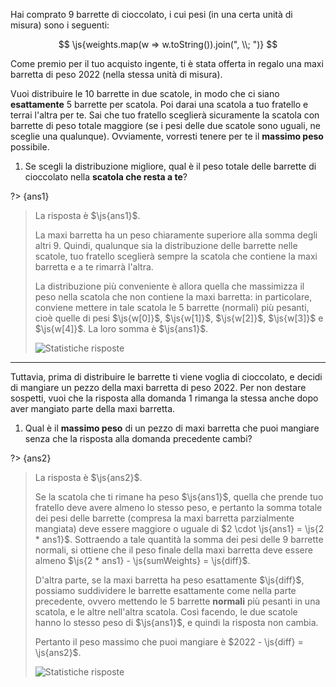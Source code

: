 
Hai comprato $9$ barrette di cioccolato, i cui pesi (in una certa unità di misura) sono i seguenti:

$$
\js{weights.map(w => w.toString()).join(", \\; ")}
$$

Come premio per il tuo acquisto ingente, ti è stata offerta in regalo una maxi barretta di peso $2022$ (nella stessa unità di misura).

Vuoi distribuire le $10$ barrette in due scatole, in modo che ci siano **esattamente** $5$ barrette per scatola. Poi darai una scatola a tuo fratello e terrai l'altra per te. Sai che tuo fratello sceglierà sicuramente la scatola con barrette di peso totale maggiore (se i pesi delle due scatole sono uguali, ne sceglie una qualunque). Ovviamente, vorresti tenere per te il **massimo peso** possibile.

1. Se scegli la distribuzione migliore, qual è il peso totale delle barrette di cioccolato nella **scatola che resta a te**?

?> {ans1}

> La risposta è $\js{ans1}$.
>
> La maxi barretta ha un peso chiaramente superiore alla somma degli altri $9$. Quindi, qualunque sia la distribuzione delle barrette nelle scatole, tuo fratello sceglierà sempre la scatola che contiene la maxi barretta e a te rimarrà l'altra.
>
> La distribuzione più conveniente è allora quella che massimizza il peso nella scatola che non contiene la maxi barretta: in particolare, conviene mettere in tale scatola le $5$ barrette (normali) più pesanti, cioè quelle di pesi $\js{w[0]}$, $\js{w[1]}$, $\js{w[2]}$, $\js{w[3]}$ e $\js{w[4]}$. La loro somma è $\js{ans1}$.
>
> ![Statistiche risposte]({i}-0.svg)

---

Tuttavia, prima di distribuire le barrette ti viene voglia di cioccolato, e decidi di mangiare un pezzo della maxi barretta di peso $2022$. Per non destare sospetti, vuoi che la risposta alla domanda 1 rimanga la stessa anche dopo aver mangiato parte della maxi barretta.

1. Qual è il **massimo peso** di un pezzo di maxi barretta che puoi mangiare senza che la risposta alla domanda precedente cambi?

?> {ans2}

> La risposta è $\js{ans2}$.
>
> Se la scatola che ti rimane ha peso $\js{ans1}$, quella che prende tuo fratello deve avere almeno lo stesso peso, e pertanto la somma totale dei pesi delle barrette (compresa la maxi barretta parzialmente mangiata) deve essere maggiore o uguale di $2 \cdot \js{ans1} = \js{2 * ans1}$. Sottraendo a tale quantità la somma dei pesi delle $9$ barrette normali, si ottiene che il peso finale della maxi barretta deve essere almeno $\js{2 * ans1} - \js{sumWeights} = \js{diff}$.
>
> D'altra parte, se la maxi barretta ha peso esattamente $\js{diff}$, possiamo suddividere le barrette esattamente come nella parte precedente, ovvero mettendo le $5$ barrette **normali** più pesanti in una scatola, e le altre nell'altra scatola. Così facendo, le due scatole hanno lo stesso peso di $\js{ans1}$, e quindi la risposta non cambia.
>
> Pertanto il peso massimo che puoi mangiare è $2022 - \js{diff} = \js{ans2}$.
>
> ![Statistiche risposte]({i}-1.svg)
